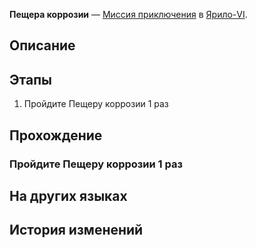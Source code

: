 {{Дополнить|Диалоги.}}
{{Миссия Инфобокс
|id              = 4010126
|Название        = 
|Изображение     = Миссия Освоения Пещера коррозии.png
|Тип             = Миссия приключения
|События         = 
|Глава           = 
|Условия         = Завершена [[Миссия приключения]] ''[[Пещера коррозии]]''
|Персонажи       = Первопроходец
|СтартЛокация    = Коридор исчезающего эха
|Мир             = Ярило-VI
|Локации         = Коридор исчезающего эха
|Предыдущая      = 
|Следующая       = 
|Награды         = Разрежённый эфир*3; Кредиты*2 000
}}
'''Пещера коррозии''' — [[Миссия приключения]] в [[Ярило-VI]].

==Описание==
{{Описание|<!--официальное описание из Перекрёстка судеб-->}}

==Этапы==
# Пройдите Пещеру коррозии 1 раз

==Прохождение==
{{Дополнить}}

===Пройдите Пещеру коррозии 1 раз===
{{Описание миссии|локация=Коридор исчезающего эха|Пройдите Пещеру коррозии и получите Реликвию.}}
{{Диалог Начало}}
{{Диалог Конец}}

==На других языках==
{{На других языках
|en   = Cavern of Corrosion
|zhs  = 「侵蚀隧洞」
|zht  = 「侵蝕隧洞」
|ja   = 「侵蝕トンネル」
|ko   = 「침식된 터널」
|es   = Caverna de la corrosión
|fr   = Caverne de la corrosion
|ru   = Пещера коррозии
|th   = "Cavern of Corrosion"
|vi   = "Hang Động Xâm Thực"
|de   = Höhle der Korrosion
|id   = "Cavern of Corrosion"
|pt   = Caverna da Corrosão
}}

==История изменений==
{{История изменений|2.7}}
